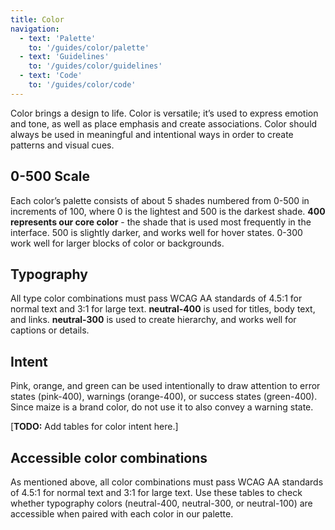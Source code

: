 ```yaml
---
title: Color
navigation:
  - text: 'Palette'
    to: '/guides/color/palette'
  - text: 'Guidelines'
    to: '/guides/color/guidelines'
  - text: 'Code'
    to: '/guides/color/code'
---
```



<Text lede>Color brings a design to life. Color is versatile; it’s used to express emotion and tone, as well as place emphasis and create associations. Color should always be used in meaningful and intentional ways in order to create patterns and visual cues.</Text>

## 0-500 Scale

Each color’s palette consists of about 5 shades numbered from 0-500 in increments of 100, where 0 is the lightest and 500 is the darkest shade. **400 represents our core color** - the shade that is used most frequently in the interface. 500 is slightly darker, and works well for hover states. 0-300 work well for larger blocks of color or backgrounds.

## Typography

All type color combinations must pass WCAG AA standards of 4.5:1 for normal text and 3:1 for large text. **neutral-400** is used for titles, body text, and links. **neutral-300** is used to create hierarchy, and works well for captions or details.

## Intent

Pink, orange, and green can be used intentionally to draw attention to error states (pink-400), warnings (orange-400), or success states (green-400). Since maize is a brand color, do not use it to also convey a warning state.

[**TODO:** Add tables for color intent here.]

## Accessible color combinations

As mentioned above, all color combinations must pass WCAG AA standards of 4.5:1 for normal text and 3:1 for large text. Use these tables to check whether typography colors (neutral-400, neutral-300, or neutral-100) are accessible when paired with each color in our palette.

<AccessiblePalette />